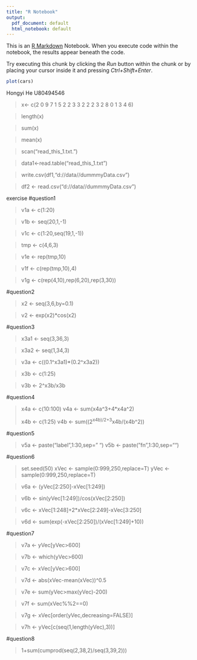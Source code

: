---
title: "R Notebook"
output:
  pdf_document: default
  html_notebook: default
---

This is an [R Markdown](http://rmarkdown.rstudio.com) Notebook. When you execute code within the notebook, the results appear beneath the code. 

Try executing this chunk by clicking the *Run* button within the chunk or by placing your cursor inside it and pressing *Ctrl+Shift+Enter*. 

```{r}
plot(cars)
```
Hongyi He
U80494546

> x<- c(2 0 9 7 1 5 2 2 3 3 2 2 2 3 2 8 0 1 3 4 6)

> length(x)

> sum(x)

> mean(x)

> scan("read_this_1.txt.")

> data1<-read.table("read_this_1.txt")

> write.csv(df1,"d://data//dummmyData.csv") 

> df2 <- read.csv("d://data//dummmyData.csv") 

exercise
#question1

> v1a <- c(1:20)

> v1b <- seq(20,1,-1)

> v1c <- c(1:20,seq(19,1,-1))

> tmp <- c(4,6,3)

> v1e <- rep(tmp,10)

> v1f <- c(rep(tmp,10),4)

> v1g <- c(rep(4,10),rep(6,20),rep(3,30))

#question2

> x2 <- seq(3,6,by=0.1)

> v2 <- exp(x2)*cos(x2)

#question3

> x3a1 <- seq(3,36,3)

> x3a2 <- seq(1,34,3)

> v3a <- c((0.1^x3a1)*(0.2^x3a2))

> x3b <- c(1:25)

> v3b <- 2^x3b/x3b

#question4

> x4a <- c(10:100)
> v4a <- sum(x4a^3+4*x4a^2)
>
  > x4b <- c(1:25)
> v4b <- sum((2^x4b)/2+3^x4b/(x4b^2))

#question5

> v5a <- paste("label",1:30,sep=" ")
> v5b <- paste("fn",1:30,sep="")

#question6

> set.seed(50)
> xVec <- sample(0:999,250,replace=T)
> yVec <- sample(0:999,250,replace=T)

> v6a <- (yVec[2:250]-xVec[1:249])

> v6b <- sin(yVec[1:249])/cos(xVec[2:250])

> v6c <- xVec[1:248]+2*xVec[2:249]-xVec[3:250]

> v6d <- sum(exp(-xVec[2:250])/(xVec[1:249]+10))

#question7

> v7a <- yVec[yVec>600]

> v7b <- which(yVec>600)

> v7c <- xVec[yVec>600]

> v7d <- abs(xVec-mean(xVec))^0.5

> v7e <- sum(yVec>max(yVec)-200)

> v7f <- sum(xVec%%2==0)

> v7g <- xVec[order(yVec,decreasing=FALSE)]

> v7h <- yVec[c(seq(1,length(yVec),3))]

#question8

> 1+sum(cumprod(seq(2,38,2)/seq(3,39,2)))
